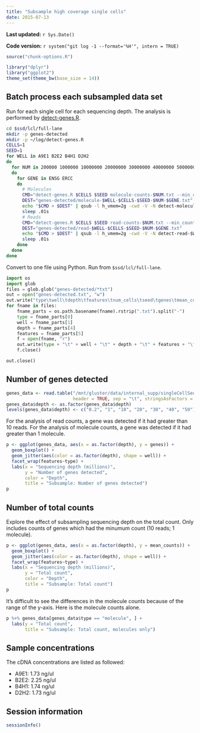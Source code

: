 ```yaml
---
title: "Subsample high coverage single cells"
date: 2015-07-13
---
```


**Last updated:** `r Sys.Date()`

**Code version:** `r system("git log -1 --format='%H'", intern = TRUE)`

```r
source("chunk-options.R")
```

```r
library("dplyr")
library("ggplot2")
theme_set(theme_bw(base_size = 14))
```

## Batch process each subsampled data set

Run for each single cell for each sequencing depth.
The analysis is performed by [detect-genes.R](https://github.com/jdblischak/singleCellSeq/blob/master/code/detect-genes.R).

```bash
cd $ssd/lcl/full-lane
mkdir -p genes-detected
mkdir -p ~/log/detect-genes.R
CELLS=1
SEED=1
for WELL in A9E1 B2E2 B4H1 D2H2
do
  for NUM in 200000 1000000 10000000 20000000 30000000 40000000 50000000
  do
    for GENE in ENSG ERCC
    do
      # Molecules
      CMD="detect-genes.R $CELLS $SEED molecule-counts-$NUM.txt --min_count=1 --min_cells=1 --wells=$WELL --gene=$GENE"
      DEST="genes-detected/molecule-$WELL-$CELLS-$SEED-$NUM-$GENE.txt"
      echo "$CMD > $DEST" | qsub -l h_vmem=2g -cwd -V -N detect-molecule-$WELL-$CELLS-$SEED-$NUM-$GENE -j y -o ~/log/detect-genes.R -l 'hostname=!bigmem01'
      sleep .01s
      # Reads
      CMD="detect-genes.R $CELLS $SEED read-counts-$NUM.txt --min_count=10 --min_cells=1 --wells=$WELL --gene=$GENE"
      DEST="genes-detected/read-$WELL-$CELLS-$SEED-$NUM-$GENE.txt"
      echo "$CMD > $DEST" | qsub -l h_vmem=2g -cwd -V -N detect-read-$WELL-$CELLS-$SEED-$NUM-$GENE -j y -o ~/log/detect-genes.R -l 'hostname=!bigmem01'
      sleep .01s
    done
  done
done
```

Convert to one file using Python.
Run from `$ssd/lcl/full-lane`.

```python
import os
import glob
files = glob.glob("genes-detected/*txt")
out = open("genes-detected.txt", "w")
out.write("type\twell\tdepth\tfeatures\tnum_cells\tseed\tgenes\tmean_counts\n")
for fname in files:
    fname_parts = os.path.basename(fname).rstrip(".txt").split("-")
    type = fname_parts[0]
    well = fname_parts[1]
    depth = fname_parts[4]
    features = fname_parts[5]
    f = open(fname, "r")
    out.write(type + "\t" + well + "\t" + depth + "\t" + features + "\t" + f.read())
    f.close()

out.close()
```

## Number of genes detected

```r
genes_data <- read.table("/mnt/gluster/data/internal_supp/singleCellSeq/lcl/full-lane/genes-detected.txt",
                         header = TRUE, sep = "\t", stringsAsFactors = FALSE)
genes_data$depth <- as.factor(genes_data$depth)
levels(genes_data$depth) <- c("0.2", "1", "10", "20", "30", "40", "50")
```

For the analysis of read counts, a gene was detected if it had greater than 10 reads.
For the analysis of molecule counts, a gene was detected if it had greater than 1 molecule.

```r
p <- ggplot(genes_data, aes(x = as.factor(depth), y = genes)) +
  geom_boxplot() +
  geom_jitter(aes(color = as.factor(depth), shape = well)) +
  facet_wrap(features~type) +
  labs(x = "Sequencing depth (millions)",
       y = "Number of genes detected",
       color = "Depth",
       title = "Subsample: Number of genes detected")
p
```

## Number of total counts

Explore the effect of subsampling sequencing depth on the total count.
Only includes counts of genes which had the minumum count (10 reads; 1 molecule).

```r
p <- ggplot(genes_data, aes(x = as.factor(depth), y = mean_counts)) +
  geom_boxplot() +
  geom_jitter(aes(color = as.factor(depth), shape = well)) +
  facet_wrap(features~type) +
  labs(x = "Sequencing depth (millions)",
       y = "Total count",
       color = "Depth",
       title = "Subsample: Total count")
p
```

It's difficult to see the differences in the molecule counts because of the range of the y-axis.
Here is the molecule counts alone.

```r
p %+% genes_data[genes_data$type == "molecule", ] +
  labs(y = "Total count",
       title = "Subsample: Total count, molecules only")
```

## Sample concentrations

The cDNA concentrations are listed as followed:

*  A9E1: 1.73 ng/ul 
*  B2E2: 2.25 ng/ul
*  B4H1: 1.74 ng/ul
*  D2H2: 1.73 ng/ul

## Session information

```r
sessionInfo()
```
